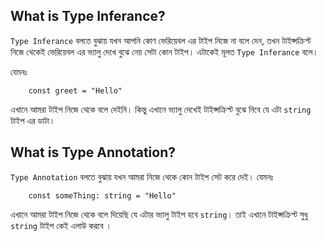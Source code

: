 ## What is Type Inferance?

`Type Inferance` বলতে বুঝায় যখন আপনি কোণ ভেরিয়েবল এর টাইপ নিজে না বলে দেন, তখন টাইপ্সক্রিপ্ট নিজে থেকেই ভেরিয়েবল এর ভ্যালু দেখে বুঝে নেয় সেটা কোন টাইপ। এটাকেই মূলত `Type Inferance` বলে।

যেমনঃ
```tsx
    const greet = "Hello"
```
এখানে আমরা টাইপ নিজে থেকে বলে দেইনি। কিন্তু এখানে  ভ্যালু দেখেই টাইপ্সক্রিপ্ট বুঝে নিবে যে  এটা `string` টাইপ এর ডাটা।

## What is Type Annotation?

`Type Annotation` বলতে বুঝায় যখন আমরা নিজে থেকে কোন টাইপ সেট করে দেই। 
যেমনঃ
```tsx
    const someThing: string = "Hello"
```

এখানে আমরা টাইপ নিজে থেকে বলে দিয়েছি যে এটার ভ্যালু টাইপ হবে `string`। তাই এখানে টাইপ্সক্রিপ্ট সুধু `string` টাইপ কেই এলাউ করবে । 


